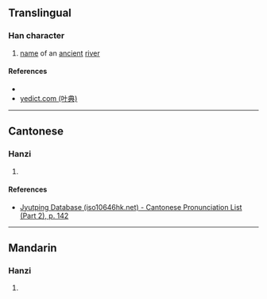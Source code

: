 {{character info/new}}
==Translingual==

===Han character===
{{Han char|rn=85|rad=水|as=10|sn=13|four=|canj=EFBC|ids=⿰氵𧴪}}

# [[name]] of an [[ancient]] [[river]]

====References====
* {{Han ref|kx=0639.170|dkj=17927|hdz=31698.030|uh=6E91|ud=28305}}
* [http://yedict.com/htm/6E/6E91.htm yedict.com (叶典)]

----

==Cantonese==

===Hanzi===
{{yue-hanzi|jyut=[[so2]]|y=so2}}

# {{defn|lang=yue|sort=水10}}

====References====
*[http://www.iso10646hk.net/jp/document/download.jsp Jyutping Database (iso10646hk.net) - Cantonese Pronunciation List (Part 2), p. 142]

----

==Mandarin==

===Hanzi===
{{cmn-hanzi|pin=[[suǒ]] ([[suo3]])|wg=so<sup>3</sup>}}

# {{defn|lang=cmn|sort=水10}}
